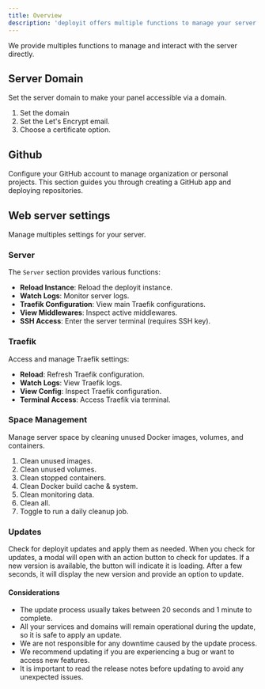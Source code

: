 ```yaml
---
title: Overview
description: 'deployit offers multiple functions to manage your server efficiently. These include managing server settings, profiles, appearance, S3 destinations, certificates, and users.'
---
```


We provide multiples functions to manage and interact with the server directly.


## Server Domain

Set the server domain to make your panel accessible via a domain.

1. Set the domain
2. Set the Let's Encrypt email.
3. Choose a certificate option.

## Github

Configure your GitHub account to manage organization or personal projects. This section guides you through creating a GitHub app and deploying repositories.


## Web server settings

Manage multiples settings for your server.

### Server

The `Server` section provides various functions:

- **Reload Instance**: Reload the deployit instance.
- **Watch Logs**: Monitor server logs.
- **Traefik Configuration**: View main Traefik configurations.
- **View Middlewares**: Inspect active middlewares.
- **SSH Access**: Enter the server terminal (requires SSH key).

### Traefik

Access and manage Traefik settings:

- **Reload**: Refresh Traefik configuration.
- **Watch Logs**: View Traefik logs.
- **View Config**: Inspect Traefik configuration.
- **Terminal Access**: Access Traefik via terminal.

### Space Management

Manage server space by cleaning unused Docker images, volumes, and containers.

1. Clean unused images.
2. Clean unused volumes.
3. Clean stopped containers.
4. Clean Docker build cache & system.
5. Clean monitoring data.
6. Clean all.
7. Toggle to run a daily cleanup job.

### Updates

Check for deployit updates and apply them as needed. When you check for updates, a modal will open with an action button to check for updates. If a new version is available, the button will indicate it is loading. After a few seconds, it will display the new version and provide an option to update.



#### Considerations

- The update process usually takes between 20 seconds and 1 minute to complete.
- All your services and domains will remain operational during the update, so it is safe to apply an update.
- We are not responsible for any downtime caused by the update process.
- We recommend updating if you are experiencing a bug or want to access new features.
- It is important to read the release notes before updating to avoid any unexpected issues.
